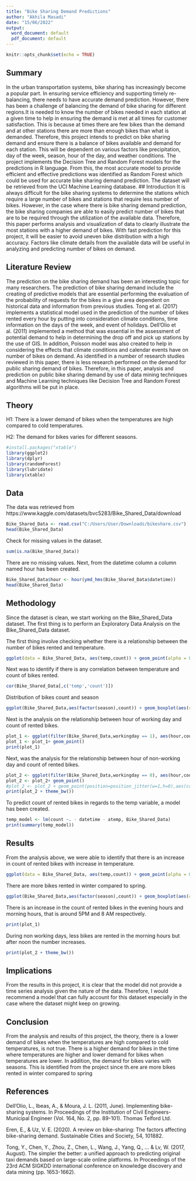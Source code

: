 ---
title: "Bike Sharing Demand Predictions"
author: "Akhila Masadi"
date: "15/06/2022"
output: 
  word_document: default
  pdf_document: default
---

```{r setup, include=FALSE}
knitr::opts_chunk$set(echo = TRUE)

```

## Summary

In the urban transportation systems, bike sharing has increasingly become a popular part. In ensuring service efficiency and supporting timely re-balancing, there needs to have accurate demand prediction. However, there has been a challenge of balancing the demand of bike sharing for different regions.It is needed to know the number of bikes needed in each station at a given time to help in ensuring the demand is met at all times for customer satisfaction. This is because at times there are few bikes than the demand and at other stations there are more than enough bikes than what is demanded. Therefore, this project intends to predict on bike sharing demand and ensure there is a balance of bikes available and demand for each station. This will be dependent on various factors like precipitation, day of the week, season, hour of the day, and weather conditions. The project implements the Decision Tree and Random Forest models for the predictions in R language. From this, the most accurate model to provide efficient and effective predictions was identified as Random Forest which could be used for accurate bike sharing demand prediction. The dataset will be retrieved from the UCI Machine Learning database. 
## Introduction
It is always difficult for the bike sharing systems to determine the stations which require a large number of bikes and stations that require less number of bikes. However, in the case where there is bike sharing demand prediction, the bike sharing companies are able to easily predict number of bikes that are to be required through the utilization of the available data. Therefore, this paper performs analysis and visualization of data to clearly illustrate the most stations with a higher demand of bikes. With fast prediction for this project, it will be easier to avoid uneven bike distribution with a high accuracy. Factors like climate details from the available data will be useful in analyzing and predicting number of bikes on demand.

## Literature Review

The prediction on the bike sharing demand has been an interesting topic for many researchers. The prediction of bike sharing demand include the creating of predictive models that are essential performing the evaluation of the probability of requests for the bikes in a give area dependent on historical data and information from previous studies. Tong et al. (2017) implements a statistical model used in the prediction of the number of bikes rented every hour by putting into consideration climate conditions, time information on the days of the week, and event of holidays. Dell'Olio et al. (2011) implemented a method that was essential in the assessment of potential demand to help in determining the drop off and pick up stations by the use of GIS. In addition, Poisson model was also created to help in considering the effects that climate conditions and calendar events have on number of bikes on demand. 
As identified in a number of research studies reviewed in this paper, there is less research performed on the demand for public sharing demand of bikes. Therefore, in this paper, analysis and prediction on public bike sharing demand by use of data mining techniques and Machine Learning techniques like Decision Tree and Random Forest algorithms will be put in place. 

## Theory

H1: There is a lower demand of bikes when the temperatures are high compared to cold temperatures. 

H2: The demand for bikes varies for different seasons.

```{r}
#install.packages("xtable")
library(ggplot2)
library(dplyr)
library(randomForest)
library(lubridate)
library(xtable)
```


## Data

The data was retrieved from https://www.kaggle.com/datasets/bvc5283/Bike_Shared_Data/download



```{r echo=FALSE}
Bike_Shared_Data <- read.csv("C:/Users/User/Downloads/bikeshare.csv")
head(Bike_Shared_Data)
```
Check for missing values in the dataset. 

```{r}
sum(is.na(Bike_Shared_Data))
```
There are no missing values. 
Next, from the datetime column a column named hour has been created.

```{r}
Bike_Shared_Data$hour <- hour(ymd_hms(Bike_Shared_Data$datetime))
head(Bike_Shared_Data)
```



## Methodology

Since the dataset is clean, we start working on the Bike_Shared_Data dataset. 
The first thing is to perform an Exploratory Data Analysis on the Bike_Shared_Data dataset. 

The first thing involve checking whether there is a relationship between the number of bikes rented and temperature.

```{r}
ggplot(data = Bike_Shared_Data, aes(temp,count)) + geom_point(alpha = 0.3, aes(color = temp)) + theme_bw()

```

Next was to identify if there is any correlation between temperature and count of bikes rented. 

```{r}
cor(Bike_Shared_Data[,c('temp','count')])

```
Distribution of bikes count and season


```{r}
ggplot(Bike_Shared_Data,aes(factor(season),count)) + geom_boxplot(aes(color = factor(season))) + theme_bw()
```

Next is the analysis on the relationship between hour of working day and count of rented bikes. 

```{r}
plot_1 <- ggplot(filter(Bike_Shared_Data,workingday == 1), aes(hour,count))
plot_1 <- plot_1+ geom_point()
print(plot_1)

```

Next, was the analysis for the relationship between hour of non-working day and count of rented bikes. 

```{r}
plot_2 <- ggplot(filter(Bike_Shared_Data,workingday == 0), aes(hour,count))
plot_2 <- plot_2+ geom_point()
#plot_2 <- plot_2 + geom_point(position=position_jitter(w=1,h=0),aes(color = temp),alpah=0.5)
print(plot_2 + theme_bw())
```

To predict count of rented bikes in regards to the temp variable, a model has been created.

```{r}
temp_model <- lm(count ~. - datetime - atemp, Bike_Shared_Data)
print(summary(temp_model))
```

## Results

From the analysis above, we were able to identify that there is an increase in count of rented bikes with increase in temperature. 

```{r echo=FALSE}
ggplot(data = Bike_Shared_Data, aes(temp,count)) + geom_point(alpha = 0.3, aes(color = temp)) + theme_bw()

```

There are more bikes rented in winter compared to spring. 


```{r echo=FALSE}
ggplot(Bike_Shared_Data,aes(factor(season),count)) + geom_boxplot(aes(color = factor(season))) + theme_bw()

```

There is an increase in the count of rented bikes in the evening hours and morning hours, that is around 5PM and 8 AM respectively. 

```{r echo=FALSE}
print(plot_1)
```

During non working days, less bikes are rented in the morning hours but after noon the number increases. 


```{r echo=FALSE}
print(plot_2 + theme_bw())

```

## Implications

From the results in this project, it is clear that the model did not provide a time series analysis given the nature of the data. Therefore, I would recommend a model that can fully account for this dataset especially in the case where the dataset might keep on growing. 

## Conclusion

From the analysis and results of this project, the theory, there is a lower demand of bikes when the temperatures are high compared to cold temperatures, is not true. There is a higher demand for bikes in the time where temperatures are higher and lower demand for bikes when temperatures are lower. In addition, the demand for bikes varies with seasons. This is identified from the project since th.ere are more bikes rented in winter compared to spring

## References

Dell'Olio, L., Ibeas, A., & Moura, J. L. (2011, June). Implementing bike-sharing systems. 	In Proceedings of the Institution of Civil Engineers-Municipal Engineer (Vol. 164, No. 2, 	pp. 89-101). Thomas Telford Ltd.

Eren, E., & Uz, V. E. (2020). A review on bike-sharing: The factors affecting bike-sharing 	demand. Sustainable Cities and Society, 54, 101882.

Tong, Y., Chen, Y., Zhou, Z., Chen, L., Wang, J., Yang, Q., ... & Lv, W. (2017, August). The simpler the better: a unified approach to predicting original taxi demands based on large-scale online platforms. In Proceedings of the 23rd ACM SIGKDD international conference on knowledge discovery and data mining (pp. 1653-1662).

